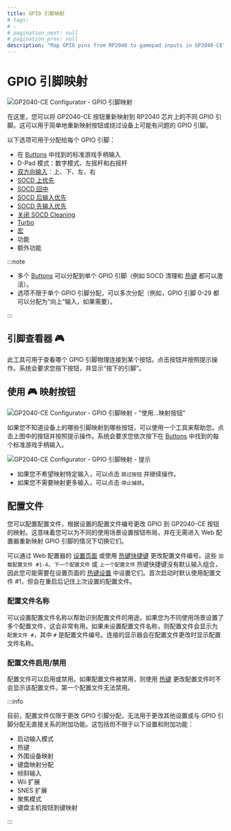 ```yaml
---
title: GPIO 引脚映射
# tags:
# -
# pagination_next: null
# pagination_prev: null
description: "Map GPIO pins from RP2040 to gamepad inputs in GP2040-CE"
---
```


# GPIO 引脚映射

![GP2040-CE Configurator - GPIO 引脚映射](../../assets/images/gpc-pin-mapping.png)

在这里，您可以将 GP2040-CE 按钮重新映射到 RP2040 芯片上的不同 GPIO 引脚。这可以用于简单地重新映射按钮或绕过设备上可能有问题的 GPIO 引脚。

以下选项可用于分配给每个 GPIO 引脚：

- 在 [Buttons](../../usage.mdx#buttons) 中找到的标准游戏手柄输入
- D-Pad 模式：数字模式、左摇杆和右摇杆
- [双方向输入](../../add-ons/dual-direction-input.mdx)：上、下、左、右
- [SOCD 上优先](../../hotkeys.mdx#socd-up-priority)
- [SOCD 回中](../../hotkeys.mdx#socd-neutral)
- [SOCD 后输入优先](../../hotkeys.mdx#socd-last-win)
- [SOCD 先输入优先](../../hotkeys.mdx#socd-first-wins)
- [关闭 SOCD Cleaning](../../hotkeys.mdx#socd-cleaning-off)
- [Turbo](../../add-ons/turbo.mdx)
- [宏](./09-macros.mdx)
- 功能
- 额外功能

:::note
- 多个 [Buttons](../../usage.mdx#buttons) 可以分配到单个 GPIO 引脚（例如 SOCD 清理和 [热键](../../hotkeys.mdx) 都可以激活）。
- 选项不限于单个 GPIO 引脚分配，可以多次分配（例如，GPIO 引脚 0-29 都可以分配为“向上”输入，如果需要）。

:::

## 引脚查看器 :video_game:

此工具可用于查看哪个 GPIO 引脚物理连接到某个按钮。点击按钮并按照提示操作。系统会要求您按下按钮，并显示“按下的引脚”。

## 使用 :video_game: 映射按钮

![GP2040-CE Configurator - GPIO 引脚映射 - "使用...映射按钮"](../../assets/images/gpc-pin-mapping-map-buttons.png)

如果您不知道设备上的哪些引脚映射到哪些按钮，可以使用一个工具来帮助您。点击上图中的按钮并按照提示操作。系统会要求您依次按下在 [Buttons](../../usage.mdx#buttons) 中找到的每个标准游戏手柄输入。

![GP2040-CE Configurator - GPIO 引脚映射 - 提示](../../assets/images/gpc-pin-mapping-map-buttons-prompt.png)

- 如果您不希望映射特定输入，可以点击 `跳过按钮` 并继续操作。
- 如果您不需要映射更多输入，可以点击 `停止捕获`。

## 配置文件

您可以配置配置文件，根据设置的配置文件编号更改 GPIO 到 GP2040-CE 按钮的映射。这意味着您可以为不同的使用场景设置按钮布局，并在无需进入 Web 配置器重新映射 GPIO 引脚的情况下切换它们。

可以通过 Web 配置器的 [设置页面](../../web-configurator/menu-pages/01-settings.mdx) 或使用 [热键快捷键](../../hotkeys.mdx#load-profile-1-4) 更改配置文件编号。这些 `加载配置文件 #1-4`、`下一个配置文件` 或 `上一个配置文件` 热键快捷键没有默认输入组合，因此您可能需要在设置页面的 [热键设置](../../web-configurator/menu-pages/01-settings.mdx#hotkey-settings) 中设置它们。首次启动时默认使用配置文件 #1，但会在重启后记住上次设置的配置文件。

### 配置文件名称
可以设置配置文件名称以帮助识别配置文件的用途。如果您为不同使用场景设置了多个配置文件，这会非常有用。如果未设置配置文件名称，则配置文件会显示为 `配置文件 #`，其中 `#` 是配置文件编号。连接的显示器会在配置文件更改时显示配置文件名称。

### 配置文件启用/禁用
配置文件可以启用或禁用。如果配置文件被禁用，则使用 [热键](../../hotkeys.mdx "GP2040-CE | Hotkeys") 更改配置文件时不会显示该配置文件。第一个配置文件无法禁用。

:::info

目前，配置文件仅限于更改 GPIO 引脚分配，无法用于更改其他设置或与 GPIO 引脚分配无直接关系的附加功能。这包括但不限于以下设置和附加功能：

- 启动输入模式
- 热键
- 外围设备映射
- 键盘映射分配
- 倾斜输入
- Wii 扩展
- SNES 扩展
- 聚焦模式
- 键盘主机按钮到键映射

:::
